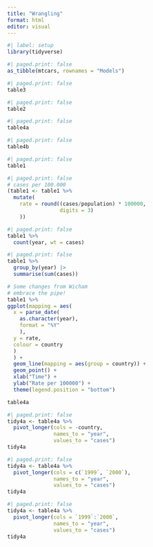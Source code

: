 ```yaml
---
title: "Wrangling"
format: html
editor: visual
---
```


```r
#| label: setup
library(tidyverse)
```

```r
#| paged.print: false
as_tibble(mtcars, rownames = "Models")
```

```r
#| paged.print: false
table3
```

```r
#| paged.print: false
table2
```

```r
#| paged.print: false
table4a
```

```r
#| paged.print: false
table4b
```

```r
#| paged.print: false
table1
```


```r
#| paged.print: false
# cases per 100.000
(table1 <- table1 %>% 
  mutate(
    rate = round((cases/population) * 100000,
                 digits = 3)
    ))
```

```r
#| paged.print: false
table1 %>% 
  count(year, wt = cases)
```

```r
#| paged.print: false
table1 %>% 
  group_by(year) |> 
  summarise(sum(cases))
```



```r
# Some changes from Wicham
# embrace the pipe!
table1 %>% 
ggplot(mapping = aes(
  x = parse_date(
    as.character(year),
    format = "%Y"
    ),
  y = rate,
  colour = country
  )
  ) + 
  geom_line(mapping = aes(group = country)) + 
  geom_point() + 
  xlab("Time") +
  ylab("Rate per 100000") +
  theme(legend.position = "bottom")
```

```r
table4a
```



```r
#| paged.print: false
tidy4a <- table4a %>% 
  pivot_longer(cols = -country,
               names_to = "year", 
               values_to = "cases")
tidy4a
```

```r
#| paged.print: false
tidy4a <- table4a %>% 
  pivot_longer(cols = c(`1999`, `2000`),
               names_to = "year", 
               values_to = "cases")
tidy4a
```


```r
#| paged.print: false
tidy4a <- table4a %>% 
  pivot_longer(cols = `1999`:`2000`,
               names_to = "year", 
               values_to = "cases")
tidy4a
```

